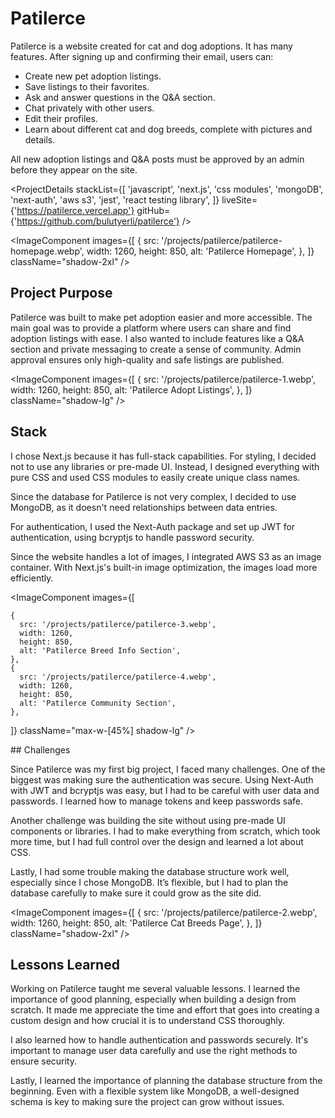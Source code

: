 # Patilerce

Patilerce is a website created for cat and dog adoptions. It has many features. After signing up and confirming their email, users can:

- Create new pet adoption listings.
- Save listings to their favorites.
- Ask and answer questions in the Q&A section.
- Chat privately with other users.
- Edit their profiles.
- Learn about different cat and dog breeds, complete with pictures and details.

All new adoption listings and Q&A posts must be approved by an admin before they appear on the site.

<ProjectDetails
  stackList={[
    'javascript',
    'next.js',
    'css modules',
    'mongoDB',
    'next-auth',
    'aws s3',
    'jest',
    'react testing library',
  ]}
  liveSite={'https://patilerce.vercel.app'}
  gitHub={'https://github.com/bulutyerli/patilerce'}
/>

<ImageComponent
  images={[
    {
      src: '/projects/patilerce/patilerce-homepage.webp',
      width: 1260,
      height: 850,
      alt: 'Patilerce Homepage',
    },
  ]}
  className="shadow-2xl"
/>

## Project Purpose

Patilerce was built to make pet adoption easier and more accessible. The main goal was to provide a platform where users can share and find adoption listings with ease. I also wanted to include features like a Q&A section and private messaging to create a sense of community. Admin approval ensures only high-quality and safe listings are published.

<div className="flex lg:gap-14 items-center flex-wrap lg:flex-nowrap">

<ImageComponent
  images={[
    {
      src: '/projects/patilerce/patilerce-1.webp',
      width: 1260,
      height: 850,
      alt: 'Patilerce Adopt Listings',
    },
  ]}
  className="shadow-lg"
/>

<div className="min-w-1/2">

## Stack

I chose Next.js because it has full-stack capabilities. For styling, I decided not to use any libraries or pre-made UI. Instead, I designed everything with pure CSS and used CSS modules to easily create unique class names.

Since the database for Patilerce is not very complex, I decided to use MongoDB, as it doesn't need relationships between data entries.

For authentication, I used the Next-Auth package and set up JWT for authentication, using bcryptjs to handle password security.

Since the website handles a lot of images, I integrated AWS S3 as an image container. With Next.js's built-in image optimization, the images load more efficiently.

</div>
</div>

<ImageComponent
  images={[

    {
      src: '/projects/patilerce/patilerce-3.webp',
      width: 1260,
      height: 850,
      alt: 'Patilerce Breed Info Section',
    },
    {
      src: '/projects/patilerce/patilerce-4.webp',
      width: 1260,
      height: 850,
      alt: 'Patilerce Community Section',
    },

]}
className="max-w-[45%] shadow-lg"
/>

<div className="flex flex-col items-center justify-center text-center">
## Challenges

Since Patilerce was my first big project, I faced many challenges. One of the biggest was making sure the authentication was secure. Using Next-Auth with JWT and bcryptjs was easy, but I had to be careful with user data and passwords. I learned how to manage tokens and keep passwords safe.

Another challenge was building the site without using pre-made UI components or libraries. I had to make everything from scratch, which took more time, but I had full control over the design and learned a lot about CSS.

Lastly, I had some trouble making the database structure work well, especially since I chose MongoDB. It’s flexible, but I had to plan the database carefully to make sure it could grow as the site did.

</div>

<ImageComponent
  images={[
    {
      src: '/projects/patilerce/patilerce-2.webp',
      width: 1260,
      height: 850,
      alt: 'Patilerce Cat Breeds Page',
    },
  ]}
  className="shadow-2xl"
/>

## Lessons Learned

Working on Patilerce taught me several valuable lessons. I learned the importance of good planning, especially when building a design from scratch. It made me appreciate the time and effort that goes into creating a custom design and how crucial it is to understand CSS thoroughly.

I also learned how to handle authentication and passwords securely. It's important to manage user data carefully and use the right methods to ensure security.

Lastly, I learned the importance of planning the database structure from the beginning. Even with a flexible system like MongoDB, a well-designed schema is key to making sure the project can grow without issues.
